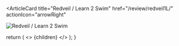 <ArticleCard
  title="Redveil / Learn 2 Swim"
  href="/review/redveil1L/"
  actionIcon="arrowRight"
>

![Redveil / Learn 2 Swim](../../images/cd/redveil1L.jpg)

</ArticleCard>

  return (
    <>
      {children}
    </>
  );
}